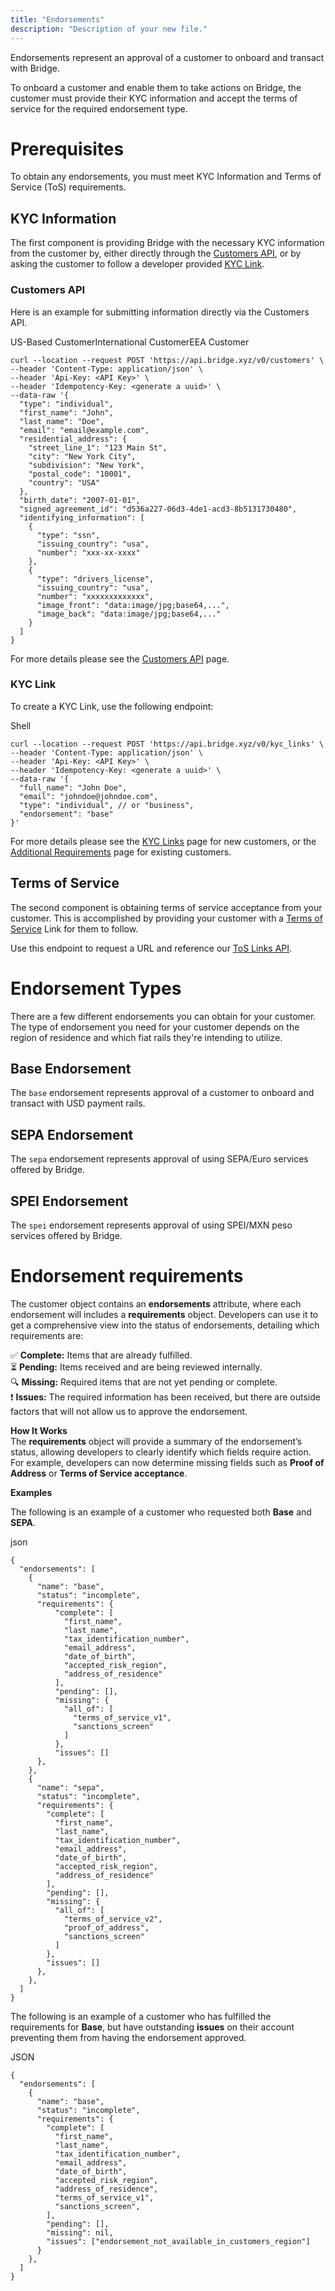 ```yaml
---
title: "Endorsements"
description: "Description of your new file."
---
```


Endorsements represent an approval of a customer to onboard and transact with Bridge.

To onboard a customer and enable them to take actions on Bridge, the customer must provide their KYC information and accept the terms of service for the required endorsement type.

# **Prerequisites**

To obtain any endorsements, you must meet KYC Information and Terms of Service (ToS) requirements.

## **KYC Information**

The first component is providing Bridge with the necessary KYC information from the customer by, either directly through the [<u>Customers API</u>](https://dash.readme.com/project/bridge-docs/v0/docs/customers-api), or by asking the customer to follow a developer provided [<u>KYC Link</u>](https://apidocs.bridge.xyz/docs/kyc-links).

### **Customers API**

Here is an example for submitting information directly via the Customers API.

US-Based CustomerInternational CustomerEEA Customer

```
curl --location --request POST 'https://api.bridge.xyz/v0/customers' \
--header 'Content-Type: application/json' \
--header 'Api-Key: <API Key>' \
--header 'Idempotency-Key: <generate a uuid>' \
--data-raw '{
  "type": "individual",
  "first_name": "John",
  "last_name": "Doe",
  "email": "email@example.com",
  "residential_address": {
    "street_line_1": "123 Main St",
    "city": "New York City",
    "subdivision": "New York",
    "postal_code": "10001",
    "country": "USA"
  },
  "birth_date": "2007-01-01",
  "signed_agreement_id": "d536a227-06d3-4de1-acd3-8b5131730480",
  "identifying_information": [
    {
      "type": "ssn",
      "issuing_country": "usa",
      "number": "xxx-xx-xxxx"
    },
    {
      "type": "drivers_license",
      "issuing_country": "usa",
      "number": "xxxxxxxxxxxxx",
      "image_front": "data:image/jpg;base64,...",
      "image_back": "data:image/jpg;base64,..."
    }
  ]
}
```

For more details please see the [<u>Customers API</u>](https://dash.readme.com/project/bridge-docs/v0/docs/customers-api) page.

### **KYC Link**

To create a KYC Link, use the following endpoint:

Shell

```
curl --location --request POST 'https://api.bridge.xyz/v0/kyc_links' \
--header 'Content-Type: application/json' \
--header 'Api-Key: <API Key>' \
--header 'Idempotency-Key: <generate a uuid>' \
--data-raw '{
  "full_name": "John Doe",
  "email": "johndoe@johndoe.com",
  "type": "individual", // or "business",
  "endorsement": "base"
}'
```

For more details please see the [<u>KYC Links</u>](https://dash.readme.com/project/bridge-docs/v0/docs/kyc-links) page for new customers, or the [<u>Additional Requirements</u>](https://dash.readme.com/project/bridge-docs/v0/docs/additional-requirements-for-existing-customers) page for existing customers.

## **Terms of Service**

The second component is obtaining terms of service acceptance from your customer. This is accomplished by providing your customer with a [<u>Terms of Service</u>](https://apidocs.bridge.xyz/docs/terms-of-service) Link for them to follow.

Use this endpoint to request a URL and reference our [<u>ToS Links API</u>](https://apidocs.bridge.xyz/reference/post_customers-tos-links).

# **Endorsement Types**

There are a few different endorsements you can obtain for your customer. The type of endorsement you need for your customer depends on the region of residence and which fiat rails they're intending to utilize.

## **Base Endorsement**

The `base` endorsement represents approval of a customer to onboard and transact with USD payment rails.

## **SEPA Endorsement**

The `sepa` endorsement represents approval of using SEPA/Euro services offered by Bridge.

## **SPEI Endorsement**

The `spei` endorsement represents approval of using SPEI/MXN peso services offered by Bridge.

# **Endorsement requirements**

The customer object contains an **endorsements** attribute, where each endorsement will includes a **requirements** object. Developers can use it to get a comprehensive view into the status of endorsements, detailing which requirements are:

✅ **Complete:** Items that are already fulfilled.\
⏳ **Pending:** Items received and are being reviewed internally.\
🔍 **Missing:** Required items that are not yet pending or complete.\
❗️ **Issues:** The required information has been received, but there are outside factors that will not allow us to approve the endorsement.

**How It Works**\
The **requirements** object will provide a summary of the endorsement’s status, allowing developers to clearly identify which fields require action. For example, developers can now determine missing fields such as **Proof of Address** or **Terms of Service acceptance**.

**Examples**

The following is an example of a customer who requested both **Base** and **SEPA**.

json

```
{
  "endorsements": [
    {
      "name": "base",
      "status": "incomplete",
      "requirements": {
          "complete": [
            "first_name",
            "last_name",
            "tax_identification_number",
            "email_address",
            "date_of_birth",
            "accepted_risk_region",
            "address_of_residence"
          ],
          "pending": [],
          "missing": {
            "all_of": [
              "terms_of_service_v1",
              "sanctions_screen"
            ]
          },
          "issues": []
      },
    },
    {
      "name": "sepa",
      "status": "incomplete",
      "requirements": {
        "complete": [
          "first_name",
          "last_name",
          "tax_identification_number",
          "email_address",
          "date_of_birth",
          "accepted_risk_region",
          "address_of_residence"
        ],
        "pending": [],
        "missing": {
          "all_of": [
            "terms_of_service_v2",
            "proof_of_address",
            "sanctions_screen"
          ]
        },
        "issues": []
      },
    },
  ]
}
```

The following is an example of a customer who has fulfilled the requirements for **Base**, but have outstanding **issues** on their account preventing them from having the endorsement approved.

JSON

```
{
  "endorsements": [
    {
      "name": "base",
      "status": "incomplete",
      "requirements": {
        "complete": [
          "first_name",
          "last_name",
          "tax_identification_number",
          "email_address",
          "date_of_birth",
          "accepted_risk_region",
          "address_of_residence",
          "terms_of_service_v1",
          "sanctions_screen",
        ],
        "pending": [],
        "missing": nil,
        "issues": ["endorsement_not_available_in_customers_region"]
      }
    },
  ]
}
```